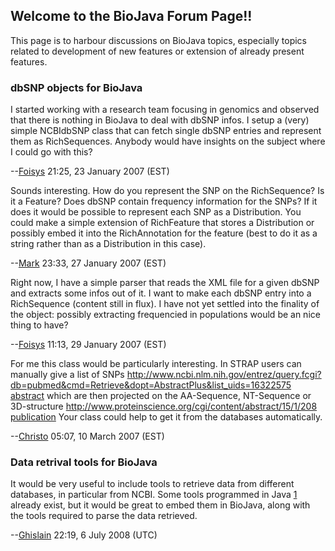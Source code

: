 == Welcome to the BioJava Forum Page!! ==


This page is to harbour discussions on BioJava topics, especially topics related to development of new features or extension of already present features.

=== dbSNP objects for BioJava ===

I started working with a research team focusing in genomics and observed that there is nothing in BioJava to deal with dbSNP infos. I setup a (very) simple NCBIdbSNP class that can fetch single dbSNP entries and represent them as RichSequences. Anybody would have insights on the subject where I could go with this?

--[[User:Foisys|Foisys]] 21:25, 23 January 2007 (EST)

Sounds interesting. How do you represent the SNP on the RichSequence? Is it a Feature? Does dbSNP contain frequency information for the SNPs? If it does it would be possible to represent each SNP as a Distribution. You could make a simple extension of RichFeature that stores a Distribution or possibly embed it into the RichAnnotation for the feature (best to do it as a string rather than as a Distribution in this case).

--[[User:Mark|Mark]] 23:33, 27 January 2007 (EST)

Right now, I have a simple parser that reads the XML file for a given dbSNP and extracts some infos out of it. I want to make each dbSNP entry into a RichSequence (content still in flux). I have not yet settled into the finality of the object: possibly extracting frequencied in populations would be an nice thing to have?

--[[User:Foisys|Foisys]] 11:13, 29 January 2007 (EST)


For me this class would be particularly interesting.  In STRAP users
can manually give a list of SNPs 
[[http://www.ncbi.nlm.nih.gov/entrez/query.fcgi?db=pubmed&cmd=Retrieve&dopt=AbstractPlus&list_uids=16322575 abstract]]
which are then projected on the
AA-Sequence, NT-Sequence or 3D-structure 
[[http://www.proteinscience.org/cgi/content/abstract/15/1/208 publication]]
Your class could help to get it
from the databases automatically.

--[[User:Christo|Christo]] 05:07, 10 March 2007 (EST)

=== Data retrival tools for BioJava ===

It would be very useful to include tools to retrieve data from different databases, in particular from NCBI. Some tools programmed in Java [http://eutils.ncbi.nlm.nih.gov/entrez/query/static/esoap_java_help.html] already exist, but it would be great to embed them in BioJava, along with the tools required to parse the data retrieved.

--[[User:Gbonamy|Ghislain]] 22:19, 6 July 2008 (UTC)